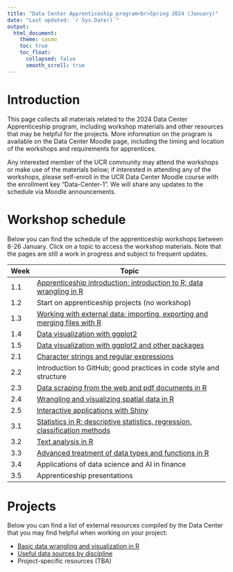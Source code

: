 ```yaml
---
title: "Data Center Apprenticeship program<br>Spring 2024 (January)"
date: "Last updated: `r Sys.Date()`"
output: 
  html_document:
    theme: cosmo
    toc: true
    toc_float:
      collapsed: false
      smooth_scroll: true
---
```


# Introduction

This page collects all materials related to the 2024 Data Center Apprenticeship program, including workshop materials and other resources that may be helpful for the projects.
More information on the program is available on the Data Center Moodle page, including the timing and location of the workshops and requirements for apprentices.

Any interested member of the UCR community may attend the workshops or make use of the materials below; if interested in attending any of the workshops, please self-enroll in the UCR Data Center Moodle course with the enrollment key “Data-Center-1”.
We will share any updates to the schedule via Moodle announcements.

# Workshop schedule

Below you can find the schedule of the apprenticeship workshops between 8-26 January.
Click on a topic to access the workshop materials.
Note that the pages are still a work in progress and subject to frequent updates.

Week|Topic                                                                      
----|---------------------------------------------------------------------------
1.1 |[Apprenticeship introduction; introduction to R; data wrangling in R](apprenticeship/intro)
1.2 |Start on apprenticeship projects (no workshop)
1.3 |[Working with external data: importing, exporting and merging files with R](apprenticeship/data)
1.4 |[Data visualization with ggplot2](apprenticeship/visualization-1)
1.5 |[Data visualization with ggplot2 and other packages](apprenticeship/visualization-2)
2.1 |[Character strings and regular expressions](apprenticeship/strings)
2.2 |Introduction to GitHub; good practices in code style and structure         
2.3 |[Data scraping from the web and pdf documents in R](apprenticeship/scraping)
2.4 |[Wrangling and visualizing spatial data in R](apprenticeship/spatial)
2.5 |[Interactive applications with Shiny](apprenticeship/shiny)
3.1 |[Statistics in R: descriptive statistics, regression, classification methods](apprenticeship/statistics)
3.2 |[Text analysis in R](apprenticeship/text)
3.3 |[Advanced treatment of data types and functions in R](apprenticeship/data-types)
3.4 |Applications of data science and AI in finance                             
3.5 |Apprenticeship presentations   

# Projects

Below you can find a list of external resources compiled by the Data Center that you may find helpful when working on your project:

* [Basic data wrangling and visualization in R](https://ucrdatacenter.github.io/tutorial/links.html)
* [Useful data sources by discipline](https://ucrdatacenter.github.io/tutorial/data.html)
* Project-specific resources (TBA)